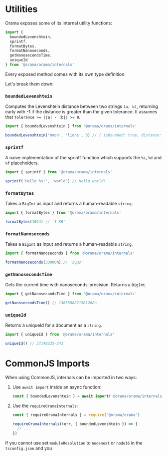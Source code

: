 # Utilities

Orama exposes some of its internal utility functions:

```javascript copy
import {
  boundedLevenshtein,
  sprintf,
  formatBytes,
  formatNanoseconds,
  getNanosecondsTime,
  uniqueId
} from '@orama/orama/internals'
```

Every exposed method comes with its own type definition.

Let's break them down:

### `boundedLevenshtein`

Computes the Levenshtein distance between two strings `(a, b)`, returning early with -1 if the distance is greater than the given tolerance. It assumes that `tolerance >= ||a| - |b|| >= 0`.

```javascript copy
import { boundedLevenshtein } from '@orama/orama/internals'

boundedLevenshtein('moon', 'lions', 3) // { isBounded: true, distance: 3 }
```

### `sprintf`

A naive implementation of the sprintf function which supports the `%s`, `%d` and `%f` placeholders.

```javascript copy
import { sprintf } from '@orama/orama/internals'

sprintf('Hello %s!', 'world') // Hello world!
```

### `formatBytes`

Takes a `BigInt` as input and returns a human-readable `string`.

```javascript copy
import { formatBytes } from '@orama/orama/internals'

formatBytes(1024) // '1 KB'
```

### `formatNanoseconds`

Takes a `BigInt` as input and returns a human-readable `string`.

```javascript copy
import { formatNanoseconds } from '@orama/orama/internals'

formatNanoseconds(30000n) // '30μs'
```

### `getNanosecondsTime`

Gets the current time with nanoseconds-precision. Returns a `BigInt`.

```javascript copy
import { getNanosecondsTime } from '@orama/orama/internals'

getNanosecondsTime() // 1363500821581208n
```

### `uniqueId`

Returns a uniqueId for a document as a `string`.

```javascript copy
import { uniqueId } from '@orama/orama/internals'

uniqueId() // 37149225-243
```

# CommonJS Imports

When using CommonJS, internals can be imported in two ways:

1. Use `await import` inside an async function:

   ```js
   const { boundedLevenshtein } = await import('@orama/orama/internals')
   ```

2. Use the `requireOramaInternals`:

   ```js
   const { requireOramaInternals } = require('@orama/orama')

   requireOramaInternals((err, { boundedLevenshtein }) => {
     // ...
   })
   ```
   

If you cannot use set `moduleResolution` to `nodenext` or `node16` in the `tsconfig.json` and you